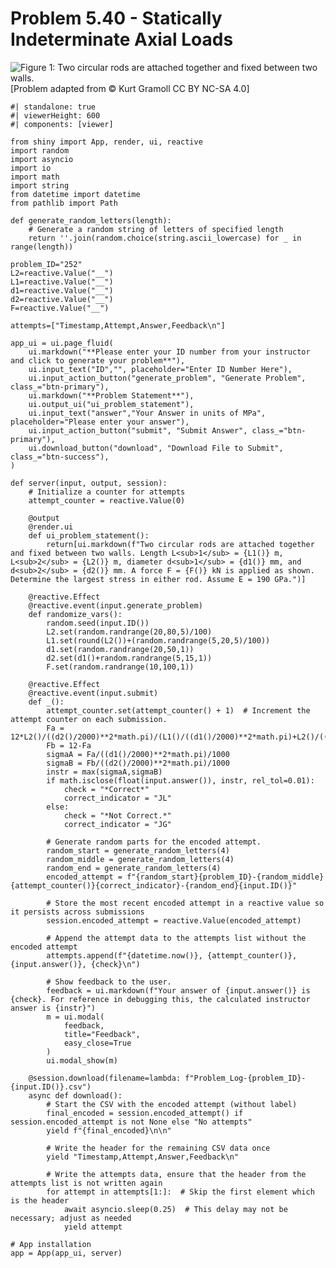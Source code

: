 # Problem 5.40 - Statically Indeterminate Axial Loads {.unnumbered}

![Figure 1: Two circular rods are attached together and fixed between two walls.](images/252.png){fig-alt="Picture with two circular rods attached together and fixed between two walls. The first rod has a diameter of d1 and a length of L1. The second rod has a diameter of d2 and a length of L2."}
\[Problem adapted from © Kurt Gramoll CC BY NC-SA 4.0\]
```shinylive-python
#| standalone: true
#| viewerHeight: 600
#| components: [viewer]

from shiny import App, render, ui, reactive
import random
import asyncio
import io
import math
import string
from datetime import datetime
from pathlib import Path

def generate_random_letters(length):
    # Generate a random string of letters of specified length
    return ''.join(random.choice(string.ascii_lowercase) for _ in range(length))

problem_ID="252"
L2=reactive.Value("__")
L1=reactive.Value("__")
d1=reactive.Value("__")
d2=reactive.Value("__")
F=reactive.Value("__")

attempts=["Timestamp,Attempt,Answer,Feedback\n"]

app_ui = ui.page_fluid(
    ui.markdown("**Please enter your ID number from your instructor and click to generate your problem**"),
    ui.input_text("ID","", placeholder="Enter ID Number Here"),
    ui.input_action_button("generate_problem", "Generate Problem", class_="btn-primary"),
    ui.markdown("**Problem Statement**"),
    ui.output_ui("ui_problem_statement"),
    ui.input_text("answer","Your Answer in units of MPa", placeholder="Please enter your answer"),
    ui.input_action_button("submit", "Submit Answer", class_="btn-primary"),
    ui.download_button("download", "Download File to Submit", class_="btn-success"),
)

def server(input, output, session):
    # Initialize a counter for attempts
    attempt_counter = reactive.Value(0)

    @output
    @render.ui
    def ui_problem_statement():
        return[ui.markdown(f"Two circular rods are attached together and fixed between two walls. Length L<sub>1</sub> = {L1()} m, L<sub>2</sub> = {L2()} m, diameter d<sub>1</sub> = {d1()} mm, and d<sub>2</sub> = {d2()} mm. A force F = {F()} kN is applied as shown. Determine the largest stress in either rod. Assume E = 190 GPa.")]
    
    @reactive.Effect
    @reactive.event(input.generate_problem)
    def randomize_vars():
        random.seed(input.ID())
        L2.set(random.randrange(20,80,5)/100)
        L1.set(round(L2())+(random.randrange(5,20,5)/100))
        d1.set(random.randrange(20,50,1))
        d2.set(d1()+random.randrange(5,15,1))
        F.set(random.randrange(10,100,1))
        
    @reactive.Effect
    @reactive.event(input.submit)
    def _():
        attempt_counter.set(attempt_counter() + 1)  # Increment the attempt counter on each submission.
        Fa = 12*L2()/((d2()/2000)**2*math.pi)/(L1()/((d1()/2000)**2*math.pi)+L2()/((d2()/2000)**2*math.pi))
        Fb = 12-Fa
        sigmaA = Fa/((d1()/2000)**2*math.pi)/1000
        sigmaB = Fb/((d2()/2000)**2*math.pi)/1000
        instr = max(sigmaA,sigmaB)
        if math.isclose(float(input.answer()), instr, rel_tol=0.01):
            check = "*Correct*"
            correct_indicator = "JL"
        else:
            check = "*Not Correct.*"
            correct_indicator = "JG"

        # Generate random parts for the encoded attempt.
        random_start = generate_random_letters(4)
        random_middle = generate_random_letters(4)
        random_end = generate_random_letters(4)
        encoded_attempt = f"{random_start}{problem_ID}-{random_middle}{attempt_counter()}{correct_indicator}-{random_end}{input.ID()}"

        # Store the most recent encoded attempt in a reactive value so it persists across submissions
        session.encoded_attempt = reactive.Value(encoded_attempt)

        # Append the attempt data to the attempts list without the encoded attempt
        attempts.append(f"{datetime.now()}, {attempt_counter()}, {input.answer()}, {check}\n")

        # Show feedback to the user.
        feedback = ui.markdown(f"Your answer of {input.answer()} is {check}. For reference in debugging this, the calculated instructor answer is {instr}")
        m = ui.modal(
            feedback,
            title="Feedback",
            easy_close=True
        )
        ui.modal_show(m)

    @session.download(filename=lambda: f"Problem_Log-{problem_ID}-{input.ID()}.csv")
    async def download():
        # Start the CSV with the encoded attempt (without label)
        final_encoded = session.encoded_attempt() if session.encoded_attempt is not None else "No attempts"
        yield f"{final_encoded}\n\n"
        
        # Write the header for the remaining CSV data once
        yield "Timestamp,Attempt,Answer,Feedback\n"
        
        # Write the attempts data, ensure that the header from the attempts list is not written again
        for attempt in attempts[1:]:  # Skip the first element which is the header
            await asyncio.sleep(0.25)  # This delay may not be necessary; adjust as needed
            yield attempt

# App installation
app = App(app_ui, server)
```

